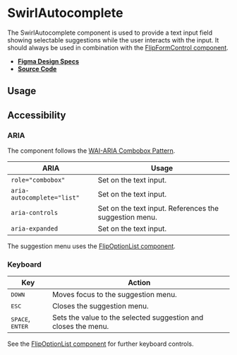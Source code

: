 
<Meta title="Components/SwirlAutocomplete" />

# SwirlAutocomplete

The SwirlAutocomplete component is used to provide a text input field showing
selectable suggestions while the user interacts with the input. It should always
be used in combination with the
[FlipFormControl component](?path=/docs/components-flipformcontrol--swirl-form-control).

- **[Figma Design Specs](https://www.figma.com/file/iRHiAFsHxnzux8gQ9EjlZe/Swirl-Components?node-id=534%3A8927)**
- **[Source Code](https://github.com/flip-corp/swirl/tree/main/packages/swirl-components/src/components/swirl-autocomplete)**

## Usage

<Canvas withSource="open">
  <Story id="components-swirlautocomplete--swirl-autocomplete" />
</Canvas>

<ArgsTable story="." />

## Accessibility

### ARIA

The component follows the
[WAI-ARIA Combobox Pattern](https://www.w3.org/WAI/ARIA/apg/patterns/combobox/).

| ARIA                       | Usage                                                  |
| -------------------------- | ------------------------------------------------------ |
| `role="combobox"`          | Set on the text input.                                 |
| `aria-autocomplete="list"` | Set on the text input.                                 |
| `aria-controls`            | Set on the text input. References the suggestion menu. |
| `aria-expanded`            | Set on the text input.                                 |

The suggestion menu uses the
[FlipOptionList component](?path=/docs/components-flipoptionlist--swirl-option-list).

### Keyboard

| Key                                | Action                                                         |
| ---------------------------------- | -------------------------------------------------------------- |
| <kbd>DOWN</kbd>                    | Moves focus to the suggestion menu.                            |
| <kbd>ESC</kbd>                     | Closes the suggestion menu.                                    |
| <kbd>SPACE</kbd>, <kbd>ENTER</kbd> | Sets the value to the selected suggestion and closes the menu. |

See the
[FlipOptionList component](?path=/docs/components-flipoptionlist--swirl-option-list)
for further keyboard controls.
